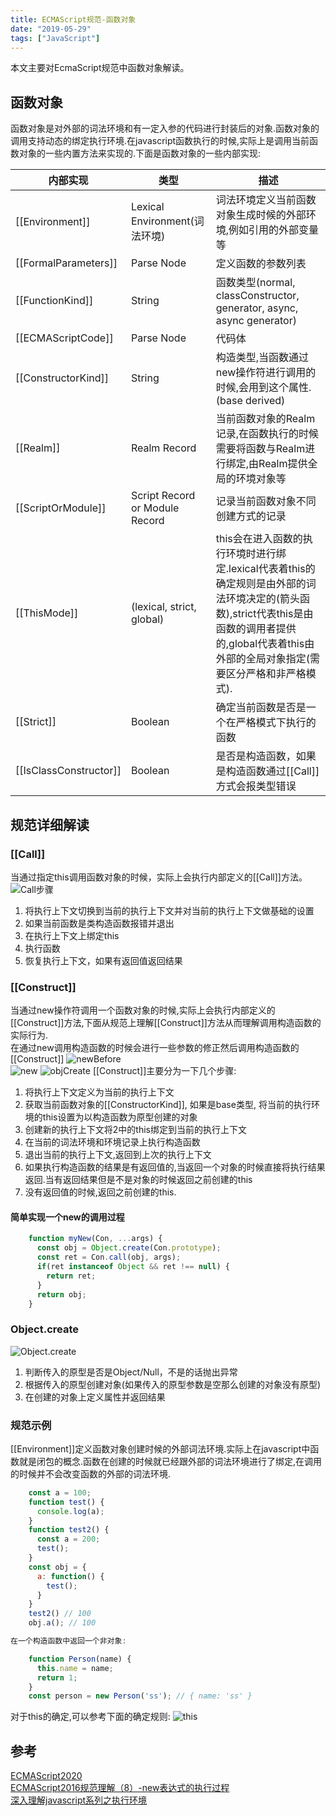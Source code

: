 ```yaml
---
title: ECMAScript规范-函数对象
date: "2019-05-29" 
tags: ["JavaScript"]
---
```


本文主要对EcmaScript规范中函数对象解读。

## 函数对象
函数对象是对外部的词法环境和有一定入参的代码进行封装后的对象.函数对象的调用支持动态的绑定执行环境.在javascript函数执行的时候,实际上是调用当前函数对象的一些内置方法来实现的.下面是函数对象的一些内部实现:

| 内部实现 | 类型 | 描述 |
| ------ | ------ | ------ |
| [[Environment]] | Lexical Environment(词法环境) | 词法环境定义当前函数对象生成时候的外部环境,例如引用的外部变量等 |
| [[FormalParameters]] | Parse Node | 定义函数的参数列表 |
| [[FunctionKind]]     |  String    | 函数类型(normal, classConstructor, generator, async, async generator)   |  
| [[ECMAScriptCode]]   |  Parse Node | 代码体 |  
| [[ConstructorKind]]  |  String   | 构造类型,当函数通过new操作符进行调用的时候,会用到这个属性.(base derived) |  
| [[Realm]]  | Realm Record |  当前函数对象的Realm记录,在函数执行的时候需要将函数与Realm进行绑定,由Realm提供全局的环境对象等 |  
| [[ScriptOrModule]] | Script Record or Module Record | 记录当前函数对象不同创建方式的记录 |  
| [[ThisMode]] | (lexical, strict, global) | this会在进入函数的执行环境时进行绑定.lexical代表着this的确定规则是由外部的词法环境决定的(箭头函数),strict代表this是由函数的调用者提供的,global代表着this由外部的全局对象指定(需要区分严格和非严格模式). |
| [[Strict]] | Boolean | 确定当前函数是否是一个在严格模式下执行的函数 |  
| [[IsClassConstructor]] | Boolean | 是否是构造函数，如果是构造函数通过[[Call]]方式会报类型错误 |  

## 规范详细解读

### [[Call]]
当通过指定this调用函数对象的时候，实际上会执行内部定义的[[Call]]方法。  
![Call步骤](/static/images/javascriptBaseStatic/ecmascriptFunction/Call.png)  
1. 将执行上下文切换到当前的执行上下文并对当前的执行上下文做基础的设置
2. 如果当前函数是类构造函数报错并退出
3. 在执行上下文上绑定this
4. 执行函数
5. 恢复执行上下文，如果有返回值返回结果

### [[Construct]]
当通过new操作符调用一个函数对象的时候,实际上会执行内部定义的[[Construct]]方法,下面从规范上理解[[Construct]]方法从而理解调用构造函数的实际行为.  
在通过new调用构造函数的时候会进行一些参数的修正然后调用构造函数的[[Construct]]
![newBefore](/static/images/javascriptBaseStatic/ecmascriptFunction/newBefore.png)  
![new](/static/images/javascriptBaseStatic/ecmascriptFunction/new.png)
![objCreate](/static/images/javascriptBaseStatic/ecmascriptFunction/createObj.png)
[[Construct]]主要分为一下几个步骤:  

1. 将执行上下文定义为当前的执行上下文
2. 获取当前函数对象的[[ConstructorKind]], 如果是base类型, 将当前的执行环境的this设置为以构造函数为原型创建的对象
3. 创建新的执行上下文将2中的this绑定到当前的执行上下文
4. 在当前的词法环境和环境记录上执行构造函数
5. 退出当前的执行上下文,返回到上次的执行上下文
6. 如果执行构造函数的结果是有返回值的,当返回一个对象的时候直接将执行结果返回.当有返回结果但是不是对象的时候返回之前创建的this
7. 没有返回值的时候,返回之前创建的this.

#### 简单实现一个new的调用过程
```javascript
    function myNew(Con, ...args) {
      const obj = Object.create(Con.prototype);
      const ret = Con.call(obj, args);
      if(ret instanceof Object && ret !== null) {
        return ret;
      }
      return obj;
    }
```
### Object.create
![Object.create](/static/images/javascriptBaseStatic/ecmascriptFunction/ObjectCreate.png)  
1. 判断传入的原型是否是Object/Null，不是的话抛出异常
2. 根据传入的原型创建对象(如果传入的原型参数是空那么创建的对象没有原型)
3. 在创建的对象上定义属性并返回结果

### 规范示例
[[Environment]]定义函数对象创建时候的外部词法环境.实际上在javascript中函数就是闭包的概念.函数在创建的时候就已经跟外部的词法环境进行了绑定,在调用的时候并不会改变函数的外部的词法环境.
```javascript
    const a = 100;
    function test() {
      console.log(a);
    }
    function test2() {
      const a = 200;
      test();
    }
    const obj = {
      a: function() {
        test();
      }
    }
    test2() // 100
    obj.a(); // 100

在一个构造函数中返回一个非对象:

    function Person(name) {
      this.name = name;
      return 1;
    }
    const person = new Person('ss'); // { name: 'ss' }
```
对于this的确定,可以参考下面的确定规则:
![this](/static/images/javascriptBaseStatic/ecmascriptFunction/this.png)

## 参考
[ECMAScript2020](https://tc39.github.io/ecma262/#sec-ecmascript-function-objects)  
[ECMAScript2016规范理解（8）-new表达式的执行过程](http://ldllidonglin.github.io/blog/2019/04/26/2019-04-26-ECMAScript2016%E8%A7%84%E8%8C%83%E7%90%86%E8%A7%A3%EF%BC%888%EF%BC%89-new%E8%A1%A8%E8%BE%BE%E5%BC%8F%E6%89%A7%E8%A1%8C%E8%BF%87%E7%A8%8B/)  
[深入理解javascript系列之执行环境](https://icantunderstand.github.io/blog/javascript-call)



